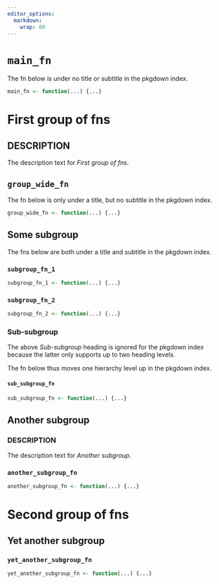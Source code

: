 ```yaml
---
editor_options:
  markdown:
    wrap: 80
---
```


# `main_fn`

The fn below is under no title or subtitle in the pkgdown index.

```r
main_fn <- function(...) {...}
```

# First group of fns

## DESCRIPTION

The description text for *First group of fns*.

## `group_wide_fn`

The fn below is only under a title, but no subtitle in the pkgdown index.

```r
group_wide_fn <- function(...) {...}
```

## Some subgroup

The fns below are both under a title and subtitle in the pkgdown index.

### `subgroup_fn_1`

```r
subgroup_fn_1 <- function(...) {...}
```

### `subgroup_fn_2`

```r
subgroup_fn_2 <- function(...) {...}
```

### Sub-subgroup

The above *Sub-subgroup* heading is ignored for the pkgdown index because the
latter only supports up to two heading levels.

The fn below thus moves one hierarchy level up in the pkgdown index.

#### `sub_subgroup_fn`

```r
sub_subgroup_fn <- function(...) {...}
```

## Another subgroup

### DESCRIPTION

The description text for *Another subgroup*.

### `another_subgroup_fn`

```r
another_subgroup_fn <- function(...) {...}
```

# Second group of fns

## Yet another subgroup

### `yet_another_subgroup_fn`

```r
yet_another_subgroup_fn <- function(...) {...}
```
